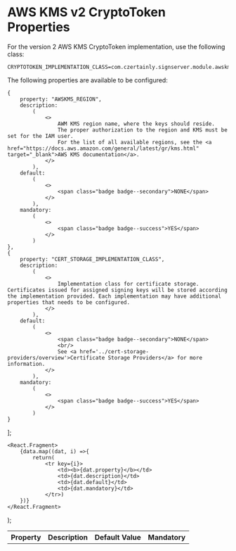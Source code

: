 # AWS KMS v2 CryptoToken Properties

For the version 2 AWS KMS CryptoToken implementation, use the following class:

```
CRYPTOTOKEN_IMPLEMENTATION_CLASS=com.czertainly.signserver.module.awskms.v2.AWSKMSCryptoToken
```

The following properties are available to be configured:

    {
        property: "AWSKMS_REGION",
        description:
            (
                <>
                    AWM KMS region name, where the keys should reside.
                    The proper authorization to the region and KMS must be set for the IAM user.
                    For the list of all available regions, see the <a href="https://docs.aws.amazon.com/general/latest/gr/kms.html" target="_blank">AWS KMS documentation</a>.
                </>
            ),
        default:
            (
                <>
                    <span class="badge badge--secondary">NONE</span>
                </>
            ),
        mandatory:
            (
                <>
                    <span class="badge badge--success">YES</span>
                </>
            )
    },
    {
        property: "CERT_STORAGE_IMPLEMENTATION_CLASS",
        description:
            (
                <>
                    Implementation class for certificate storage. Certificates issued for assigned signing keys will be stored according the implementation provided. Each implementation may have additional properties that needs to be configured.
                </>
            ),
        default:
            (
                <>
                    <span class="badge badge--secondary">NONE</span>
                    <br/>
                    See <a href='../cert-storage-providers/overview'>Certificate Storage Providers</a> for more information.
                </>
            ),
        mandatory:
            (
                <>
                    <span class="badge badge--success">YES</span>
                </>
            )
    }
];

    <React.Fragment>
        {data.map((dat, i) =>{
            return(
                <tr key={i}>
                    <td><b>{dat.property}</b></td>
                    <td>{dat.description}</td>
                    <td>{dat.default}</td>
                    <td>{dat.mandatory}</td>
                </tr>)
        })}
    </React.Fragment>
);

<table>
    <th>Property</th>
    <th>Description</th>
    <th>Default Value</th>
    <th>Mandatory</th>
    <tbody>
    <GenTable data={data}/>
    </tbody>
</table>